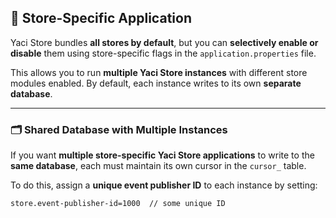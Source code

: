 ## 🧩 Store-Specific Application

Yaci Store bundles **all stores by default**, but you can **selectively enable or disable** them using store-specific flags in the `application.properties` file.

This allows you to run **multiple Yaci Store instances** with different store modules enabled. By default, each instance writes to its own **separate database**.

---

### 🗂️ Shared Database with Multiple Instances

If you want **multiple store-specific Yaci Store applications** to write to the **same database**, each must maintain its own cursor in the `cursor_` table.

To do this, assign a **unique event publisher ID** to each instance by setting:

```properties
store.event-publisher-id=1000  // some unique ID
